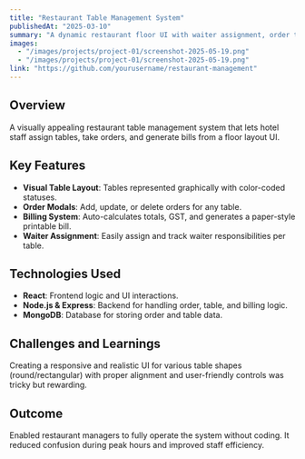 ```yaml
---
title: "Restaurant Table Management System"
publishedAt: "2025-03-10"
summary: "A dynamic restaurant floor UI with waiter assignment, order tracking, and billing – designed for non-technical hotel staff."
images:
  - "/images/projects/project-01/screenshot-2025-05-19.png"
  - "/images/projects/project-01/screenshot-2025-05-19.png"
link: "https://github.com/yourusername/restaurant-management"
---
```


## Overview

A visually appealing restaurant table management system that lets hotel staff assign tables, take orders, and generate bills from a floor layout UI.

## Key Features

- **Visual Table Layout**: Tables represented graphically with color-coded statuses.
- **Order Modals**: Add, update, or delete orders for any table.
- **Billing System**: Auto-calculates totals, GST, and generates a paper-style printable bill.
- **Waiter Assignment**: Easily assign and track waiter responsibilities per table.

## Technologies Used

- **React**: Frontend logic and UI interactions.
- **Node.js & Express**: Backend for handling order, table, and billing logic.
- **MongoDB**: Database for storing order and table data.

## Challenges and Learnings

Creating a responsive and realistic UI for various table shapes (round/rectangular) with proper alignment and user-friendly controls was tricky but rewarding.

## Outcome

Enabled restaurant managers to fully operate the system without coding. It reduced confusion during peak hours and improved staff efficiency.
